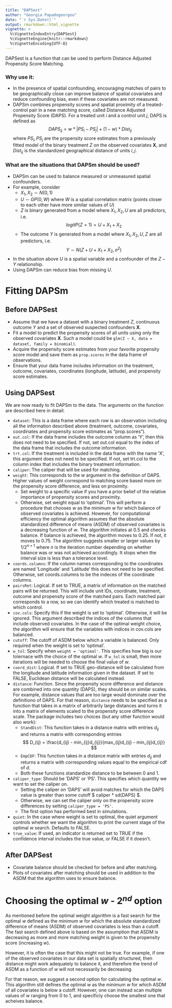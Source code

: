 ```yaml
---
title: "DAPSest"
author: "Georgia Papadogeorgou"
date: "`r Sys.Date()`"
output: rmarkdown::html_vignette
vignette: >
  %\VignetteIndexEntry{DAPSest}
  %\VignetteEngine{knitr::rmarkdown}
  %\VignetteEncoding{UTF-8}
---
```


DAPSest is a function that can be used to perform Distance Adjusted Propensity Score Matching.

### Why use it:

- In the presence of spatial confounding, encouraging matches of pairs to be geographically close can improve balance of spatial covariates and reduce confounding bias, even if these covariates are not measured.
- DAPSm combines propensity scores and spatial proximity of a treated-control pair in a new matching score, called Distance Adjusted Propensity Score (DAPS). For a treated unit $i$ and a control unit $j$, DAPS is defined as
$$ DAPS_{ij} = w * |PS_i - PS_j| + (1-w) * Dist_{ij} $$
where $PS_i, PS_j$ are the propensity score estimates from a previously fitted model of the binary treatment $Z$ on the observed covariates **X**, and $Dist_{ij}$ is the standardized geographical distance of units $i, j$.


### What are the situations that DAPSm should be used?

- DAPSm can be used to balance measured or unmeasured spatial confounders.
- For example, consider
    - $X_1, X_2 \sim N(0, 1)$
    - $U \sim GP(0, W)$ where $W$ is a spatial correlation matrix (points closer to each other have more similar values of $U$)
    - $Z$ is binary generated from a model where $X_1, X_2, U$ are all predictors, i.e.
    $$ logit P(Z = 1) = U + X_1 + X_2 $$
    - The outcome $Y$ is generated from a model where $X_1, X_2, U, Z$ are all predictors, i.e.
    $$ Y \sim N(Z + U + X_1 + X_2, \sigma^2) $$
- In the situation above $U$ is a spatial variable and a confounder of the $Z-Y$ relationship.
- Using DAPSm can reduce bias from missing $U$.


# Fitting DAPSm

## Before DAPSest

- Assume that we have a dataset with a binary treatment $Z$, continuous outcome $Y$ and a set of observed suspected confounders **X**.
- Fit a model to predict the propensity scores of all units using only the observed covariates **X**. Such a model could be
``` glm(Z ~ X, data = dataset, family = binomial) ```.
- Acquire the propensity score estimates from your favorite propensity score model and save them as ```prop.scores``` in the data frame of observations.
- Ensure that your data frame includes information on the treatment, outcome, covariates, coordinates (longitude, latitude), and propensity score estimates.


## Using DAPSest
We are now ready to fit DAPSm to the data. The arguments on the function are described here in detail:

- ```dataset```: This is a data frame where each row is an observation including all the information described above (treatment, outcome, covariates, coordinates and propensity score estimates as "prop.scores").
- ```out.col```: If the data frame includes the outcome column as 'Y', then this does not need to be specified. If not, set out.col equal to the index of the data frame that includes the outcome information.
- ```trt.col```: If the treatment is included in the data frame with the name 'X', this argument does not need to be specified. If not, set trt.col to the column index that includes the binary treatment information.
- ```caliper```: The caliper that will be used for matching.
- ```weight```: This corresponds to the $w$ argument in the definition of DAPS. Higher values of weight correspond to matching score based more on the propensity score difference, and less on proximity.
    - Set weight to a specific value if you have a prior belief of the relative importance of propensity scores and proximity.
    - Otherwise, set weight equal to 'optimal'. This will perform a procedure that chooses $w$ as the minimum $w$ for which balance of observed covariates is achieved. However, for computational efficiency the optimal algorithm assumes that the absolute standardized difference of means (ASDM) of observed covariates is a decreasing function of $w$. The algorithm initiates at 0.5 and checks balance. If balance is achieved, the algorithm moves to 0.25. If not, it moves to 0.75. The algorithm suggests smaller or larger values by $1/2^{n + 1}$ where $n$ is the iteration number depending on whether balance was or was not achieved accordingly. It stops when the interval size is less than a tolerance level.
- ```coords.columns```: If the column names corresponding to the coordinates are named 'Longitude' and 'Latitude' this does not need to be specified. Otherwise, set coords.columns to be the indeces of the coordinate columns.
- ```pairsRet```: Logical. If set to TRUE, a matrix of information on the matched pairs will be returned. This will include unit IDs, coordinate, treatment, outcome and propensity score of the matched pairs. Each matched pair corresponds to a row, so we can identify which treated is matched to which control.
- ```cov.cols```: Specify this if the weight is set to 'optimal'. Otherwise, it will be ignored. This argument described the indices of the columns that include observed covariates. In the case of the optimal weight choice, the algorithm will ensure that the variables with indices in cov.cols are balanced.
- ```cutoff```: The cutoff of ASDM below which a variable is balanced. Only required when the weight is set to 'optimal'.
- ```w_tol```: Specify when ```weight = 'optimal'```. This specifies how big is our tolernace with the choice of the optimal $w$. If ```w_tol``` is small, then more iterations will be needed to choose the final value of $w$.
- ```coord_dist```: Logical. If set to TRUE geo-distance will be calculated from the longitude and latitude information given in the dataset. If set to FALSE, Euclidean distance will be calculated instead.
- ```distance```: Function. Since the propensity score difference and distance are combined into one quantity (DAPS), they should be on similar scales. For example, distance values that are too large would dominate over the definitiono of DAPS. For that reason, ```distance``` needs to be specified as a function that takes in a matrix of arbitrarily large distances and turns it into a matrix of elements scaled to the propensity score difference scale. The package includes two choices (but any other function would also work):
    - ```StandDist```: This function takes in a distance matrix with entries $d_{ij}$ and returns a matrix with corresponding entries
    $$ D_{ij} = \frac{d_{ij} - min_{ij}d_{ij}}{max_{ij}d_{ij} - min_{ij}d_{ij}} $$
    - ```EmpCDF```: This function takes in a distance matrix with entries $d_{ij}$ and returns a matrix with corresponding values equal to the empirical cdf of $d$.
    - Both these functions standardize distance to be between 0 and 1.
- ```caliper_type```: Should be 'DAPS' or 'PS'. This specifies which quantity we want to set the caliper on.
    - Setting the caliper on 'DAPS' will avoid matches for which the DAPS value is greater than some cutoff $ caliper * sd(DAPS) $.
    - Otherwise, we can set the caliper only on the propensity score differences by setting ```caliper_type = 'PS'```.
    - The first option has performed best in simulations.
- ```quiet```: In the case where weight is set to optimal, the quiet argument controls whether we want the algorithm to print the current stage of the optimal $w$ search. Defaults to FALSE.
- ```true_value```: If used, an indicator is returned set to TRUE if the confidence interval includes the true value, or FALSE if it doesn't.


## After DAPSest
- Covariate balance should be checked for before and after matching.
- Plots of covariates after matching should be used in addition to the ASDM that the algorithm uses to ensure balance.


# Choosing the optimal $w$ - 2$^{nd}$ option

As mentioned before the optimal weight algorithm is a fast search for the optimal $w$ defined as the minimum $w$ for which the absolute standardized difference of means (ASDM) of observed covariates is less than a cutoff. The fast search defined above is based on the assumption that ASDM is decreasing as more and more matching weight is given to the propensity score (increasing $w$).

However, it is often the case that this might not be true. For example, if one of the observed covariates in our data set is spatially structured, then distance might work adequately to balance it, and therefore the trend of ASDM as a function of $w$ will not necessarily be decreasing.

For that reason, we suggest a second option for calculating the optimal $w$. This algorithm still defines the optimal $w$ as the minimum $w$ for which ASDM of all covariates is below a cutoff. However, one can instead scan multiple values of $w$ ranging from 0 to 1, and specificly choose the smallest one that acheives balance.



